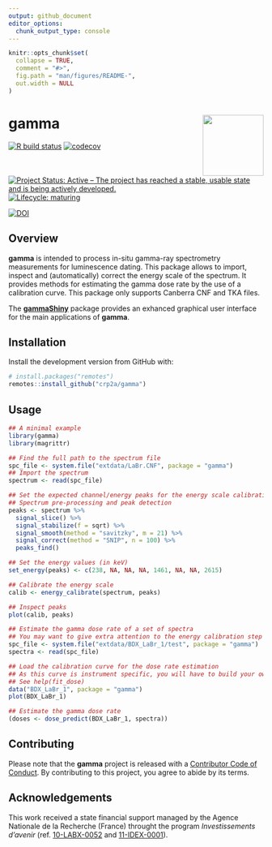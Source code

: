 ```yaml
---
output: github_document
editor_options: 
  chunk_output_type: console
---
```


<!-- README.md is generated from README.Rmd. Please edit that file -->

```r
knitr::opts_chunk$set(
  collapse = TRUE,
  comment = "#>",
  fig.path = "man/figures/README-",
  out.width = NULL
)
```

# gamma <img width=120px src="man/figures/logo.png" align="right" />

<!-- badges: start -->
[![R build status](https://github.com/crp2a/gamma/workflows/R-CMD-check/badge.svg)](https://github.com/crp2a/gamma/actions)
[![codecov](https://codecov.io/gh/crp2a/gamma/branch/master/graph/badge.svg)](https://codecov.io/gh/crp2a/gamma)

<!--[![CRAN Version](http://www.r-pkg.org/badges/version/gamma)](https://cran.r-project.org/package=gamma)
[![CRAN checks](https://cranchecks.info/badges/worst/gamma)](https://cran.r-project.org/web/checks/check_results_gamma.html)
[![CRAN Downloads](http://cranlogs.r-pkg.org/badges/gamma)](https://cran.r-project.org/package=gamma)-->

[![Project Status: Active – The project has reached a stable, usable state and is being actively developed.](https://www.repostatus.org/badges/latest/active.svg)](https://www.repostatus.org/#active)
[![Lifecycle: maturing](https://img.shields.io/badge/lifecycle-maturing-blue.svg)](https://www.tidyverse.org/lifecycle/#maturing)

[![DOI](https://zenodo.org/badge/DOI/10.5281/zenodo.2652393.svg)](https://doi.org/10.5281/zenodo.2652393)
<!-- badges: end -->

## Overview

**gamma** is intended to process in-situ gamma-ray spectrometry measurements for luminescence dating. This package allows to import, inspect and (automatically) correct the energy scale of the spectrum. It provides methods for estimating the gamma dose rate by the use of a calibration curve. This package only supports Canberra CNF and TKA files.

The [**gammaShiny**](https://github.com/crp2a/gammaShiny) package provides an exhanced graphical user interface for the main applications of **gamma**.

## Installation

Install the development version from GitHub with:

```r
# install.packages("remotes")
remotes::install_github("crp2a/gamma")
```

## Usage

```r
## A minimal example
library(gamma)
library(magrittr)

## Find the full path to the spectrum file
spc_file <- system.file("extdata/LaBr.CNF", package = "gamma")
## Import the spectrum
spectrum <- read(spc_file)

## Set the expected channel/energy peaks for the energy scale calibration
## Spectrum pre-processing and peak detection
peaks <- spectrum %>%
  signal_slice() %>%
  signal_stabilize(f = sqrt) %>%
  signal_smooth(method = "savitzky", m = 21) %>%
  signal_correct(method = "SNIP", n = 100) %>%
  peaks_find()

## Set the energy values (in keV)
set_energy(peaks) <- c(238, NA, NA, NA, 1461, NA, NA, 2615)

## Calibrate the energy scale
calib <- energy_calibrate(spectrum, peaks)

## Inspect peaks
plot(calib, peaks)
```

```r
## Estimate the gamma dose rate of a set of spectra
## You may want to give extra attention to the energy calibration step
spc_file <- system.file("extdata/BDX_LaBr_1/test", package = "gamma")
spectra <- read(spc_file)

## Load the calibration curve for the dose rate estimation
## As this curve is instrument specific, you will have to build your own
## See help(fit_dose)
data("BDX_LaBr_1", package = "gamma")
plot(BDX_LaBr_1)

## Estimate the gamma dose rate
(doses <- dose_predict(BDX_LaBr_1, spectra))
```

## Contributing
Please note that the **gamma** project is released with a [Contributor Code of Conduct](https://github.com/crp2a/gamma/blob/master/.github/CODE_OF_CONDUCT.md). By contributing to this project, you agree to abide by its terms.

## Acknowledgements
This work received a state financial support managed by the Agence Nationale de la Recherche (France) throught the program *Investissements d'avenir* (ref. [10-LABX-0052](https://lascarbx.labex.u-bordeaux.fr) and [11-IDEX-0001](https://amidex.univ-amu.fr)).
